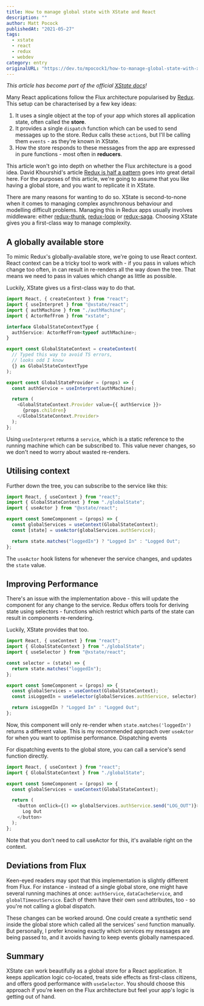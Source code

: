 ```yaml
---
title: How to manage global state with XState and React
description: ""
author: Matt Pocock
publishedAt: "2021-05-27"
tags:
  - xstate
  - react
  - redux
  - webdev
category: entry
originalURL: "https://dev.to/mpocock1/how-to-manage-global-state-with-xstate-and-react-3if5"
---
```


_This article has become part of the official [XState docs](https://xstate.js.org/docs/recipes/react.html)!_

Many React applications follow the Flux architecture popularised by [Redux](https://redux.js.org/). This setup can be characterised by a few key ideas:

1. It uses a single object at the top of your app which stores all application state, often called the **store**.
2. It provides a single `dispatch` function which can be used to send messages up to the store. Redux calls these `action`s, but I'll be calling them `events` - as they're known in XState.
3. How the store responds to these messages from the app are expressed in pure functions - most often in **reducers**.

This article won't go into depth on whether the Flux architecture is a good idea. David Khourshid's article [Redux is half a pattern](https://dev.to/davidkpiano/redux-is-half-of-a-pattern-1-2-1hd7) goes into great detail here. For the purposes of this article, we're going to assume that you like having a global store, and you want to replicate it in XState.

There are many reasons for wanting to do so. XState is second-to-none when it comes to managing complex asynchronous behaviour and modelling difficult problems. Managing this in Redux apps usually involves middleware: either [redux-thunk](https://github.com/reduxjs/redux-thunk), [redux-loop](https://github.com/redux-loop/redux-loop) or [redux-saga](https://github.com/redux-saga/redux-saga). Choosing XState gives you a first-class way to manage complexity.

## A globally available store

To mimic Redux's globally-available store, we're going to use React context. React context can be a tricky tool to work with - if you pass in values which change too often, in can result in re-renders all the way down the tree. That means we need to pass in values which change as little as possible.

Luckily, XState gives us a first-class way to do that.

```ts
import React, { createContext } from "react";
import { useInterpret } from "@xstate/react";
import { authMachine } from "./authMachine";
import { ActorRefFrom } from "xstate";

interface GlobalStateContextType {
  authService: ActorRefFrom<typeof authMachine>;
}

export const GlobalStateContext = createContext(
  // Typed this way to avoid TS errors,
  // looks odd I know
  {} as GlobalStateContextType
);

export const GlobalStateProvider = (props) => {
  const authService = useInterpret(authMachine);

  return (
    <GlobalStateContext.Provider value={{ authService }}>
      {props.children}
    </GlobalStateContext.Provider>
  );
};
```

Using `useInterpret` returns a `service`, which is a static reference to the running machine which can be subscribed to. This value never changes, so we don't need to worry about wasted re-renders.

## Utilising context

Further down the tree, you can subscribe to the service like this:

```ts
import React, { useContext } from "react";
import { GlobalStateContext } from "./globalState";
import { useActor } from "@xstate/react";

export const SomeComponent = (props) => {
  const globalServices = useContext(GlobalStateContext);
  const [state] = useActor(globalServices.authService);

  return state.matches("loggedIn") ? "Logged In" : "Logged Out";
};
```

The `useActor` hook listens for whenever the service changes, and updates the `state` value.

## Improving Performance

There's an issue with the implementation above - this will update the component for any change to the service. Redux offers tools for deriving state using selectors - functions which restrict which parts of the state can result in components re-rendering.

Luckily, XState provides that too.

```ts
import React, { useContext } from "react";
import { GlobalStateContext } from "./globalState";
import { useSelector } from "@xstate/react";

const selector = (state) => {
  return state.matches("loggedIn");
};

export const SomeComponent = (props) => {
  const globalServices = useContext(GlobalStateContext);
  const isLoggedIn = useSelector(globalServices.authService, selector);

  return isLoggedIn ? "Logged In" : "Logged Out";
};
```

Now, this component will only re-render when `state.matches('loggedIn')` returns a different value. This is my recommended approach over `useActor` for when you want to optimise performance.
Dispatching events

For dispatching events to the global store, you can call a service's send function directly.

```ts
import React, { useContext } from "react";
import { GlobalStateContext } from "./globalState";

export const SomeComponent = (props) => {
  const globalServices = useContext(GlobalStateContext);

  return (
    <button onClick={() => globalServices.authService.send("LOG_OUT")}>
      Log Out
    </button>
  );
};
```

Note that you don't need to call useActor for this, it's available right on the context.

## Deviations from Flux

Keen-eyed readers may spot that this implementation is slightly different from Flux. For instance - instead of a single global store, one might have several running machines at once: `authService`, `dataCacheService`, and `globalTimeoutService`. Each of them have their own `send` attributes, too - so you're not calling a global dispatch.

These changes can be worked around. One could create a synthetic send inside the global store which called all the services' `send` function manually. But personally, I prefer knowing exactly which services my messages are being passed to, and it avoids having to keep events globally namespaced.

## Summary

XState can work beautifully as a global store for a React application. It keeps application logic co-located, treats side effects as first-class citizens, and offers good performance with `useSelector`. You should choose this approach if you're keen on the Flux architecture but feel your app's logic is getting out of hand.
